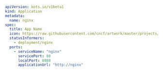 ```yaml
apiVersion: kots.io/v1beta1
kind: Application
metadata:
  name: nginx
spec:
  title: App Name
  icon: https://raw.githubusercontent.com/cncf/artwork/master/projects/kubernetes/icon/color/kubernetes-icon-color.png
  statusInformers:
    - deployment/nginx
  ports:
    - serviceName: "nginx"
      servicePort: 80
      localPort: 8888
      applicationUrl: "http://nginx"
```
